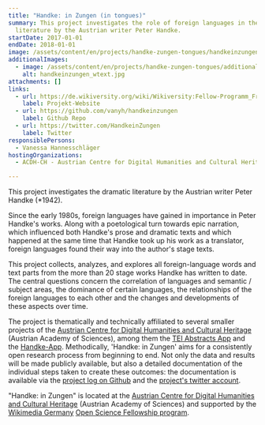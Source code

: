 ```yaml
---
title: "Handke: in Zungen (in tongues)"
summary: This project investigates the role of foreign languages in the dramatic
  literature by the Austrian writer Peter Handke.
startDate: 2017-01-01
endDate: 2018-01-01
image: /assets/content/en/projects/handke-zungen-tongues/handkeinzungen_wtext.jpg
additionalImages:
  - image: /assets/content/en/projects/handke-zungen-tongues/additionalImages/handkeinzungen_wtext.jpg
    alt: handkeinzungen_wtext.jpg
attachments: []
links:
  - url: https://de.wikiversity.org/wiki/Wikiversity:Fellow-Programm_Freies_Wissen/Einreichungen/Dramatische_Sprachen:_Fremdsprachen_in_den_B%C3%BChnentexten_von_Peter_Handke
    label: Projekt-Website
  - url: https://github.com/vanyh/handkeinzungen
    label: Github Repo
  - url: https://twitter.com/HandkeinZungen
    label: Twitter
responsiblePersons:
  - Vanessa Hannesschläger
hostingOrganizations:
  - ACDH-CH - Austrian Centre for Digital Humanities and Cultural Heritage

---
```

This project investigates the dramatic literature by the Austrian writer Peter Handke (\*1942).

Since the early 1980s, foreign languages have gained in importance in Peter Handke's works. Along with a poetological turn towards epic narration, which influenced both Handke's prose and dramatic texts and which happened at the same time that Handke took up his work as a translator, foreign languages found their way into the author's stage texts.

This project collects, analyzes, and explores all foreign-language words and text parts from the more than 20 stage works Handke has written to date. The central questions concern the correlation of languages and semantic / subject areas, the dominance of certain languages, the relationships of the foreign languages to each other and the changes and developments of these aspects over time.

The project is thematically and technically affiliated to several smaller projects of the [Austrian Centre for Digital Humanities and Cultural Heritage](https://www.oeaw.ac.at/acdh/) (Austrian Academy of Sciences), among them the [TEI Abstracts App](https://tei2016app.acdh.oeaw.ac.at/pages/index.html) and the [Handke-App](https://handke-app.acdh.oeaw.ac.at/pages/index.html). Methodically, 'Handke: in Zungen' aims for a consistently open research process from beginning to end. Not only the data and results will be made publicly available, but also a detailed documentation of the individual steps taken to create these outcomes: the documentation is available via the [project log on Github](https://github.com/vanyh/handkeinzungen/blob/master/projectlog.markdown) and the [project's twitter account](https://twitter.com/HandkeinZungen).

"Handke: in Zungen" is located at the [Austrian Centre for Digital Humanities and Cultural Heritage](https://www.oeaw.ac.at/acdh/) (Austrian Academy of Sciences) and supported by the [Wikimedia Germany](https://meta.wikimedia.org/wiki/Wikimedia_Deutschland/Open_Science_Fellows_Program) [Open Science Fellowship program](https://meta.wikimedia.org/wiki/Wikimedia_Deutschland/Open_Science_Fellows_Program).
